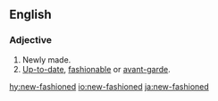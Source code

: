==English==

===Adjective===
{{en-adj}}

# Newly made.
# [[up-to-date|Up-to-date]], [[fashionable]] or [[avant-garde]].

[[hy:new-fashioned]]
[[io:new-fashioned]]
[[ja:new-fashioned]]